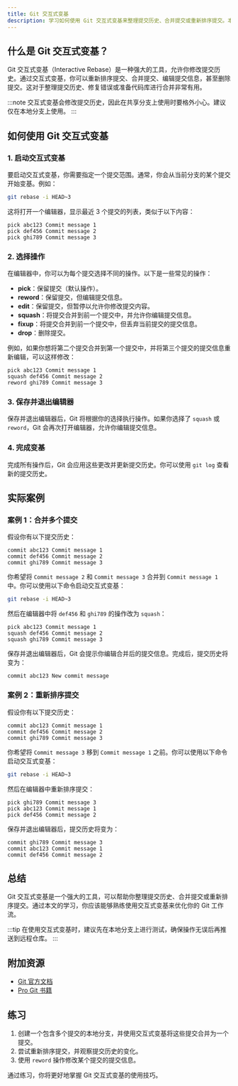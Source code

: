 ```yaml
---
title: Git 交互式变基
description: 学习如何使用 Git 交互式变基来整理提交历史、合并提交或重新排序提交。本文适合初学者，包含清晰的解释、代码示例和实际案例。
---
```


## 什么是 Git 交互式变基？

Git 交互式变基（Interactive Rebase）是一种强大的工具，允许你修改提交历史。通过交互式变基，你可以重新排序提交、合并提交、编辑提交信息，甚至删除提交。这对于整理提交历史、修复错误或准备代码库进行合并非常有用。

:::note
交互式变基会修改提交历史，因此在共享分支上使用时要格外小心。建议仅在本地分支上使用。
:::

## 如何使用 Git 交互式变基

### 1. 启动交互式变基

要启动交互式变基，你需要指定一个提交范围。通常，你会从当前分支的某个提交开始变基。例如：

```bash
git rebase -i HEAD~3
```

这将打开一个编辑器，显示最近 3 个提交的列表，类似于以下内容：

```plaintext
pick abc123 Commit message 1
pick def456 Commit message 2
pick ghi789 Commit message 3
```

### 2. 选择操作

在编辑器中，你可以为每个提交选择不同的操作。以下是一些常见的操作：

- **pick**：保留提交（默认操作）。
- **reword**：保留提交，但编辑提交信息。
- **edit**：保留提交，但暂停以允许你修改提交内容。
- **squash**：将提交合并到前一个提交中，并允许你编辑提交信息。
- **fixup**：将提交合并到前一个提交中，但丢弃当前提交的提交信息。
- **drop**：删除提交。

例如，如果你想将第二个提交合并到第一个提交中，并将第三个提交的提交信息重新编辑，可以这样修改：

```plaintext
pick abc123 Commit message 1
squash def456 Commit message 2
reword ghi789 Commit message 3
```

### 3. 保存并退出编辑器

保存并退出编辑器后，Git 将根据你的选择执行操作。如果你选择了 `squash` 或 `reword`，Git 会再次打开编辑器，允许你编辑提交信息。

### 4. 完成变基

完成所有操作后，Git 会应用这些更改并更新提交历史。你可以使用 `git log` 查看新的提交历史。

## 实际案例

### 案例 1：合并多个提交

假设你有以下提交历史：

```plaintext
commit abc123 Commit message 1
commit def456 Commit message 2
commit ghi789 Commit message 3
```

你希望将 `Commit message 2` 和 `Commit message 3` 合并到 `Commit message 1` 中。你可以使用以下命令启动交互式变基：

```bash
git rebase -i HEAD~3
```

然后在编辑器中将 `def456` 和 `ghi789` 的操作改为 `squash`：

```plaintext
pick abc123 Commit message 1
squash def456 Commit message 2
squash ghi789 Commit message 3
```

保存并退出编辑器后，Git 会提示你编辑合并后的提交信息。完成后，提交历史将变为：

```plaintext
commit abc123 New commit message
```

### 案例 2：重新排序提交

假设你有以下提交历史：

```plaintext
commit abc123 Commit message 1
commit def456 Commit message 2
commit ghi789 Commit message 3
```

你希望将 `Commit message 3` 移到 `Commit message 1` 之前。你可以使用以下命令启动交互式变基：

```bash
git rebase -i HEAD~3
```

然后在编辑器中重新排序提交：

```plaintext
pick ghi789 Commit message 3
pick abc123 Commit message 1
pick def456 Commit message 2
```

保存并退出编辑器后，提交历史将变为：

```plaintext
commit ghi789 Commit message 3
commit abc123 Commit message 1
commit def456 Commit message 2
```

## 总结

Git 交互式变基是一个强大的工具，可以帮助你整理提交历史、合并提交或重新排序提交。通过本文的学习，你应该能够熟练使用交互式变基来优化你的 Git 工作流。

:::tip
在使用交互式变基时，建议先在本地分支上进行测试，确保操作无误后再推送到远程仓库。
:::

## 附加资源

- [Git 官方文档](https://git-scm.com/docs/git-rebase)
- [Pro Git 书籍](https://git-scm.com/book/en/v2)

## 练习

1. 创建一个包含多个提交的本地分支，并使用交互式变基将这些提交合并为一个提交。
2. 尝试重新排序提交，并观察提交历史的变化。
3. 使用 `reword` 操作修改某个提交的提交信息。

通过练习，你将更好地掌握 Git 交互式变基的使用技巧。